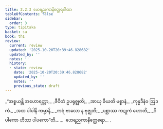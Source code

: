 ```yaml
---
title: 2.2.3 ဟေရညကာနိတ္ထေရဂါထာ
tableOfContents: false
sidebar:
  order: 3
type: tipitaka
basket: su
book: th1
review:
  current: review
  updated: '2025-10-20T20:39:46.828682'
  updated_by: ''
  notes: ''
  history:
  - state: review
    date: '2025-10-20T20:39:46.828682'
    updated_by: ''
    notes: ''
    previous_state: draft
---
```



<DynamicBreadcrumb />


<ReviewStatus review={frontmatter.review} showDetails={true} />

<HypothesisAnnotation frontmatter={frontmatter} />

<Division number="145" book="th1" e="ch" v="19" p="250">

<Paragraph number="312" type="verses" book="th1">
_“အစ္စယန္တိ အဟောရတ္တာ,_  
_ဇီဝိတံ ဥပရုဇ္ဈတိ;_  
_အာယု ခီယတိ မစ္စာနံ,_  
_ကုန္နဒီနံဝ ဩဒကံ._  

</Paragraph>

</Division>
<Division number="146" book="th1" e="ch" v="19" p="250">

<Paragraph number="313" type="verses" book="th1">
_အထ ပါပါနိ ကမ္မာနိ,_  
_ကရံ ဗာလော န ဗုဇ္ဈတိ;_  
_ပစ္ဆာဿ ကဋုကံ ဟောတိ,_  
_ဝိပါကော ဟိဿ ပါပကော”တိ._  


</Paragraph>
</Division>

<Paragraph number="314" type="center" book="th1">
…  ဟေရညကာနိတ္ထေရော… .
</Paragraph>